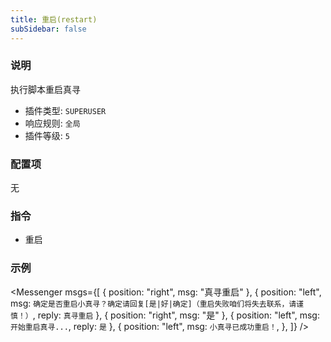 ```yaml
---
title: 重启(restart)
subSidebar: false
---
```



### 说明

执行脚本重启真寻

- 插件类型: `SUPERUSER`
- 响应规则: `全局`
- 插件等级: `5`

### 配置项

无

### 指令

- 重启

### 示例

<Messenger
  msgs={[
    { position: "right", msg: "真寻重启" },
    {
      position: "left",
      msg: `确定是否重启小真寻？确定请回复[是|好|确定]（重启失败咱们将失去联系，请谨慎！）`,
      reply: `真寻重启`
    },
    { position: "right", msg: "是" },
    {
      position: "left",
      msg: `开始重启真寻...`,
      reply: `是`
    },
    {
      position: "left",
      msg: `小真寻已成功重启！`,
    },
  ]}
/>
